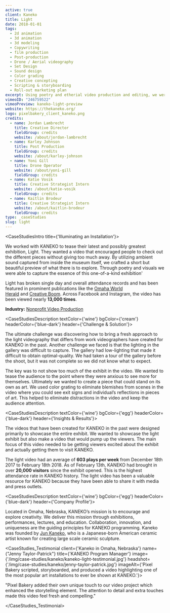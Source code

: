 ```yaml
---
active: true
client: Kaneko
title: Light
date: 2018-01-01
tags:
  - 2d animation
  - 3d animation
  - 3d modeling
  - Copywriting
  - film production
  - Post-production
  - Drone / Aerial videography
  - Set Design
  - Sound design
  - Color grading
  - Creative concepting
  - Scripting & storyboarding
  - Roll-out marketing plan
excerpt: Using poetry and etherial video production and editing, we were able to capture the essence of this one-of-a-kind art exhibition for a marketing campaign.
vimeoID: "246759522"
vimeoPreview: kaneko-light-preview
website: https://thekaneko.org/
logo: pixelbakery_client_kaneko.png
credits:
  - name: Jordan Lambrecht
    title: Creative Director
    fieldGroup: credits
    website: /about/jordan-lambrecht
  - name: Karley Johnson
    title: Post Production
    fieldGroup: credits
    website: /about/karley-johnson
  - name: Yoni Gill
    title: Drone Operator
    website: /about/yoni-gill
    fieldGroup: credits
  - name: Katie Vosik
    title: Creative Strategist Intern
    website: /about/katie-vosik
    fieldGroup: credits
  - name: Kaitlin Brodeur
    title: Creative Strategist Intern
    website: /about/kaitlin-brodeur
    fieldGroup: credits
type: _caseStudies
slug: light
---
```


<CaseStudiesIntro title={'Illuminating an Installation'}>

We worked with KANEKO to tease their latest and possibly greatest exhibition, Light. They wanted a video that encouraged people to check out the different pieces without giving too much away. By utilizing ambient sound captured from inside the museum itself, we crafted a short but beautiful preview of what there is to explore. Through poetry and visuals we were able to capture the essence of this one-of-a-kind exhibition'

Light has broken single day and overall attendance records and has been featured in prominent publications like the [Omaha World Herald](https://www.omaha.com/) and [Creative Boom](https://www.creativeboom.com/). Across Facebook and Instagram, the video has been viewed nearly **13,000 times**.

**Industry:** [Nonprofit Video Production](/industries/nonprofit-video)

</CaseStudiesIntro>



<CaseStudiesDescription textColor={'wine'} bgColor={'cream'} headerColor={'blue-dark'} header={'Challenge & Solution'}>

The ultimate challenge was discovering how to bring a fresh approach to the light videography that differs from work videographers have created for KANEKO in the past. Another challenge we faced is that the lighting in the gallery was difficult to capture. The gallery had low-lighting that made it difficult to obtain optimal-quality. We had taken a tour of the gallery before the shoot, but it was not complete so we did not know what to expect.

The key was to not show too much of the exhibit in the video. We wanted to tease the audience to the point where they were anxious to see more for themselves. Ultimately we wanted to create a piece that could stand on its own as art. We used color grating to eliminate blemishes from scenes in the video where you could see exit signs and individual’s reflections in pieces of art. This helped to eliminate distractions in the video and keep the audience attention.  

</CaseStudiesDescription>

<CaseStudiesDescription textColor={'wine'} bgColor={'egg'} headerColor={'blue-dark'} header={'Insights & Results'}>

The videos that have been created for KANEKO in the past were designed primarily to showcase the entire exhibit. We wanted to showcase the light exhibit but also make a video that would pump up the viewers. The main focus of this video needed to be getting viewers excited about the exhibit and actually getting them to visit KANEKO. 

The light video had an average of **603 plays per week** from December 18th 2017 to February 18th 2018. 
As of February 13th, KANEKO had brought in over **20,000 visitors** since the exhibit opened. This is the highest attendance rate in KANEKO history. The light video has been a valuable resource for KANEKO because they have been able to share it with media and press outlets.

</CaseStudiesDescription>



<CaseStudiesDescription textColor={'wine'} bgColor={'egg'} headerColor={'blue-dark'} header={'Company Profile'}>

Located in Omaha, Nebraska, KANEKO’s mission is to encourage and explore creativity. We deliver this mission through exhibitions, performances, lectures, and education. Collaboration, innovation, and uniqueness are the guiding principles for KANEKO programming. Kaneko was founded by [Jun Kaneko](http://www.junkaneko.com), who is a Japanese-born American ceramic artist known for creating large scale ceramic sculpture.

</CaseStudiesDescription>

<CaseStudies_Testimonial client={'Kaneko in Omaha, Nebraska'} name={"Jenny Taylor-Patrick"} title={'KANEKO Program Manager'} image={'/img/case-studies/kaneko/kaneko-light-testimonial.jpg'} headshot={'/img/case-studies/kaneko/jenny-taylor-patrick.jpg'} imageAlt={'Pixel Bakery scripted, storyboarded, and produced a video highlighting one of the most popular art installations to ever be shown at KANEKO.'}>

"Pixel Bakery added their own unique touch to our video project which enhanced the storytelling element. The attention to detail and extra touches made this video feel fresh and compelling."

</CaseStudies_Testimonial>
